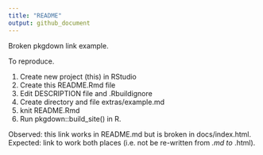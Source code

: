 ```yaml
---
title: "README"
output: github_document
---
```


Broken pkgdown link example.

To reproduce.

1) Create new project (this) in RStudio
2) Create this README.Rmd file
3) Edit DESCRIPTION file and .Rbuildignore
3) Create directory and file extras/example.md
4) knit README.Rmd
5) Run pkgdown::build_site() in R.

Observed: this link works in README.md but is broken in docs/index.html.
Expected: link to work both places (i.e. not be re-written from *.md to *.html).

